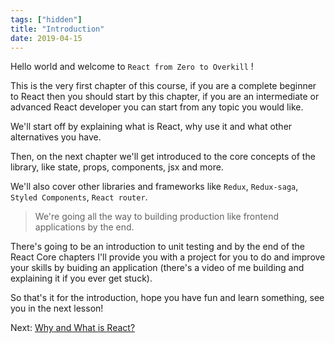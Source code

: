 ```yaml
---
tags: ["hidden"]
title: "Introduction"
date: 2019-04-15
---
```


Hello world and welcome to `React from Zero to Overkill` !

This is the very first chapter of this course, if you are a complete beginner to React then you should start by this chapter, if you are an intermediate or advanced React developer you can start from any topic you would like.

We'll start off by explaining what is React, why use it and what other alternatives you have.

Then, on the next chapter we'll get introduced to the core concepts of the library, like state, props, components, jsx and more.

We'll also cover other libraries and frameworks like `Redux`, `Redux-saga`, `Styled Components`, `React router`.

> We're going all the way to building production like frontend applications by the end.

There's going to be an introduction to unit testing and by the end of the React Core chapters I'll provide you with a project for you to do and improve your skills by buiding an application (there's a video of me building and explaining it if you ever get stuck).



So that's it for the introduction, hope you have fun and learn something, see you in the next lesson!

Next: [Why and What is React?](https://floatingpoint.netlify.com/blog/courses/react/introduction/what-is-react)